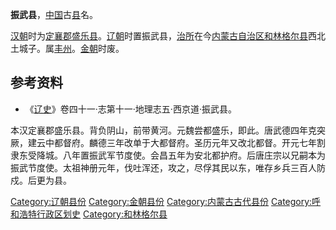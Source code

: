 '''振武县'''，[[中国|中国]]古[[县|县]]名。

[[汉朝|汉朝]]时为[[定襄郡|定襄郡]][[盛乐县|盛乐县]]。[[辽朝|辽朝]]时置振武县，[[治所|治所]]在今[[内蒙古自治区|内蒙古自治区]][[和林格尔县|和林格尔县]]西北土城子。属[[丰州_(内蒙)|丰州]]。[[金朝|金朝]]时废。

== 参考资料 ==

*《[[辽史|辽史]]》卷四十一·志第十一·地理志五·西京道·振武县。 

本汉定襄郡盛乐县。背负阴山，前带黄河。元魏尝都盛乐，即此。唐武德四年克突厥，建云中都督府。麟德三年改单于大都督府。圣历元年又改北都督。开元七年割隶东受降城。八年置振武军节度使。会昌五年为安北都护府。后唐庄宗以兄嗣本为振武节度使。太祖神册元年，伐吐浑还，攻之，尽俘其民以东，唯存乡兵三百人防戍。后更为县。

{{内蒙古行政区划小作品}}
[[Category:辽朝县份|Category:辽朝县份]]
[[Category:金朝县份|Category:金朝县份]]
[[Category:内蒙古古代县份|Category:内蒙古古代县份]]
[[Category:呼和浩特行政区划史|Category:呼和浩特行政区划史]]
[[Category:和林格尔县|Category:和林格尔县]]